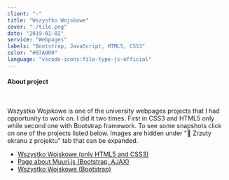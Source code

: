 ```yaml
---
client: "-"
title: "Wszystko Wojskowe"
cover: "./tile.png"
date: "2019-01-02"
service: "Webpages"
labels: "Bootstrap, JavaScript, HTML5, CSS3"
color: "#B7A000"
language: "vscode-icons:file-type-js-official"
---
```



<h4>About project</h4>

<br/>

<p class="text-justify">
  Wszystko Wojskowe is one of the university webpages projects that I had opportunity to work on. I did it two times. First in CSS3 and HTML5 only while second one with Bootstrap framework. To see some snapshots click on one of the projects listed below. Images are hidden under "🎥 Zrzuty ekranu z projektu" tab that can be expanded.
</p>

- <a href="https://github.com/trolit/Inne/tree/master/Projekty%20stron(PA%20WWW)/1.%20projekt_HTML%2BCSS#projekt-w-oparciu-o-html-i-css" target="_blank">Wszystko Wojskowe (only HTML5 and CSS3)</a>
- <a href="https://github.com/trolit/Inne/tree/master/Projekty%20stron(PA%20WWW)/3.%20plugin_Muuri#projekt-o-pluginie-muuri-wykonany-w-bootstrap" target="_blank">Page about Muuri.js (Bootstrap, AJAX)</a>
- <a href="https://github.com/trolit/Inne/tree/master/Projekty%20stron(PA%20WWW)/4.%20projekt_Portfolio#projekt-portfolio" target="_blank">Wszystko Wojskowe (Bootstrap)</a>